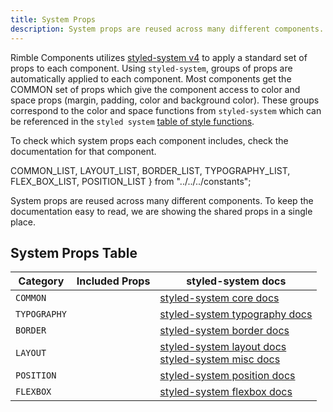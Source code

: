 ```yaml
---
title: System Props
description: System props are reused across many different components.
---
```


Rimble Components utilizes [styled-system v4](https://github.com/styled-system/styled-system/tree/v4.2.3) to apply a standard set of props to each component. Using `styled-system`, groups of props are automatically applied to each component. Most components get the COMMON set of props which give the component access to color and space props (margin, padding, color and background color). These groups correspond to the color and space functions from `styled-system` which can be referenced in the `styled system` [table of style functions](https://github.com/styled-system/styled-system/blob/v4.2.3/docs/table.md#core).

To check which system props each component includes, check the documentation for that component.

  COMMON_LIST,
  LAYOUT_LIST,
  BORDER_LIST,
  TYPOGRAPHY_LIST,
  FLEX_BOX_LIST,
  POSITION_LIST
} from "../../../constants";

System props are reused across many different components. To keep the documentation easy to read, we are showing the shared props in a single place.

## System Props Table

| Category     | Included Props                             | styled-system docs                                                                                                                                                                                            |
| ------------ | ------------------------------------------ | ------------------------------------------------------------------------------------------------------------------------------------------------------------------------------------------------------------- |
| `COMMON`     | <PropsList systemProps={COMMON_LIST}/>     | [styled-system core docs](https://github.com/styled-system/styled-system/blob/v4.2.3/docs/table.md#core)                                                                                                             |
| `TYPOGRAPHY` | <PropsList systemProps={TYPOGRAPHY_LIST}/> | [styled-system typography docs](https://github.com/styled-system/styled-system/blob/v4.2.3/docs/table.md#typography)                                                                                                 |
| `BORDER`     | <PropsList systemProps={BORDER_LIST}/>     | [styled-system border docs](https://github.com/styled-system/styled-system/blob/v4.2.3/docs/table.md#misc)                                                                                                           |
| `LAYOUT`     | <PropsList systemProps={LAYOUT_LIST}/>     | [styled-system layout docs](https://github.com/styled-system/styled-system/blob/v4.2.3/docs/table.md#layout) <br/> [styled-system misc docs](https://github.com/jxnblk/styled-system/blob/master/docs/table.md#misc) |
| `POSITION`   | <PropsList systemProps={POSITION_LIST}/>   | [styled-system position docs](https://github.com/styled-system/styled-system/blob/v4.2.3/docs/table.md#position)                                                                                                     |
| `FLEXBOX`    | <PropsList systemProps={FLEX_BOX_LIST}/>   | [styled-system flexbox docs](https://github.com/styled-system/styled-system/blob/v4.2.3/docs/table.md#flexbox)                                                                                                       |
